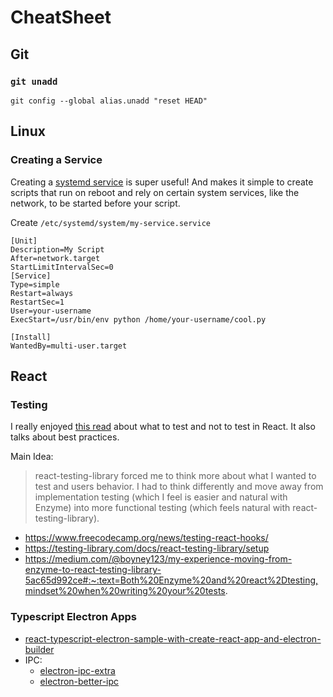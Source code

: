 # CheatSheet

## Git

### `git unadd`

`git config --global alias.unadd "reset HEAD"`

## Linux

### Creating a Service

Creating a [systemd service](https://www.freedesktop.org/wiki/Software/systemd/) is super useful!
And makes it simple to create scripts that run on reboot and rely on certain system services, like
the network, to be started before your script.

Create `/etc/systemd/system/my-service.service`

```
[Unit]
Description=My Script
After=network.target
StartLimitIntervalSec=0
[Service]
Type=simple
Restart=always
RestartSec=1
User=your-username
ExecStart=/usr/bin/env python /home/your-username/cool.py

[Install]
WantedBy=multi-user.target
```

## React

### Testing

I really enjoyed [this read](https://www.freecodecamp.org/news/testing-react-hooks/) about what to
test and not to test in React. It also talks about best practices.

Main Idea:

> react-testing-library forced me to think more about what I wanted to test and users behavior. I
> had to think differently and move away from implementation testing (which I feel is easier and
> natural with Enzyme) into more functional testing (which feels natural with
> react-testing-library).

- https://www.freecodecamp.org/news/testing-react-hooks/
- https://testing-library.com/docs/react-testing-library/setup
- https://medium.com/@boyney123/my-experience-moving-from-enzyme-to-react-testing-library-5ac65d992ce#:~:text=Both%20Enzyme%20and%20react%2Dtesting,mindset%20when%20writing%20your%20tests.

### Typescript Electron Apps

- [react-typescript-electron-sample-with-create-react-app-and-electron-builder](https://github.com/yhirose/react-typescript-electron-sample-with-create-react-app-and-electron-builder)
- IPC:
  - [electron-ipc-extra](https://github.com/chunpu/electron-ipc-extra)
  - [electron-better-ipc](https://github.com/sindresorhus/electron-better-ipc)
